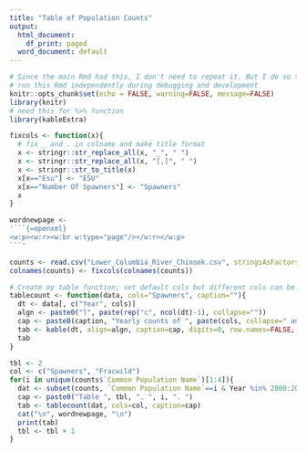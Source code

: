 ```yaml
---
title: "Table of Population Counts"
output:
  html_document:
    df_print: paged
  word_document: default
---
```


```r
# Since the main Rmd had this, I don't need to repeat it. But I do so that I can
# run this Rmd independently during debugging and development
knitr::opts_chunk$set(echo = FALSE, warning=FALSE, message=FALSE)
library(knitr)
# need this for %>% function
library(kableExtra)
```

```r
fixcols <- function(x){
  # fix _ and . in colname and make title format
  x <- stringr::str_replace_all(x, "_", " ")
  x <- stringr::str_replace_all(x, "[,]", " ")
  x <- stringr::str_to_title(x)
  x[x=="Esu"] <- "ESU"
  x[x=="Number Of Spawners"] <- "Spawners"
  x
}
```

<!-- This is how to get a new page in Word. Make sure you are in print view on the word doc -->

```r
wordnewpage <-
'```{=openxml}
<w:p><w:r><w:br w:type="page"/></w:r></w:p>
```'
```

```r
counts <- read.csv("Lower_Columbia_River_Chinook.csv", stringsAsFactors=FALSE)
colnames(counts) <- fixcols(colnames(counts))
```

```r
# Create my table function; set default cols but different cols can be passed in
tablecount <- function(data, cols="Spawners", caption=""){
  dt <- data[, c("Year", cols)]
  algn <- paste0("l", paste(rep("c", ncol(dt)-1), collapse=""))
  cap <- paste0(caption, "Yearly counts of ", paste(cols, collapse=" and "), " for ", min(dt$Year), " to ", max(dt$Year))
  tab <- kable(dt, align=algn, caption=cap, digits=0, row.names=FALSE, format="pandoc")
  tab
}
```

```r
tbl <- 2
col <- c("Spawners", "Fracwild")
for(i in unique(counts$`Common Population Name`)[1:4]){
  dat <- subset(counts, `Common Population Name`==i & Year %in% 2000:2014)
  cap <- paste0("Table ", tbl, ". ", i, ". ")
  tab <- tablecount(dat, cols=col, caption=cap)
  cat("\n", wordnewpage, "\n")
  print(tab)
  tbl <- tbl + 1
}
```


